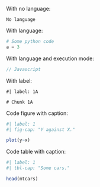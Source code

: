 With no language:

```{}
No language
```


With language:

```python
# Some python code
a = 3
```


With language and execution mode:

```js
// Javascript
```


With label:

```{}
#| label: 1A

# Chunk 1A
```


Code figure with caption:

```r
#| label: 1
#| fig-cap: "Y against X."

plot(y~x)
```


Code table with caption:

```r
#| label: 1
#| tbl-cap: "Some cars."

head(mtcars)
```


